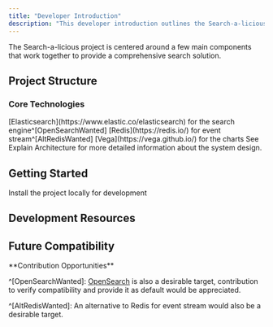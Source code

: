 ```yaml
---
title: "Developer Introduction"
description: "This developer introduction outlines the Search-a-licious project structure, including the FastAPI backend, Lit-based web components, and Docker deployment. It also covers the core technologies used and provides links to get started with development."
---
```



<Callout type="info">
  The Search-a-licious project is centered around a few main components that
  work together to provide a comprehensive search solution.
</Callout>

## Project Structure

<Cards>
  <Card
    title="FastAPI Backend"
    description="API implementation in the app folder - see ref documentation"
  />
  <Card
    title="Web Components"
    description="Lit-based UI components in the frontend folder"
  />
  <Card
    title="Docker Deployment"
    description="Container orchestration with docker-compose.yml and docker/ folder"
  />
</Cards>

### Core Technologies

<Steps>
  <Step title="Search Engine">
    [Elasticsearch](https://www.elastic.co/elasticsearch) for the search
    engine^[OpenSearchWanted]
  </Step>
  <Step title="Event Stream">
    [Redis](https://redis.io/) for event stream^[AltRedisWanted]
  </Step>
  <Step title="Visualizations">
    [Vega](https://vega.github.io/) for the charts
  </Step>
</Steps>

<Card title="Architecture Details" href="./explain-architecture">
  See Explain Architecture for more detailed information about the system
  design.
</Card>

## Getting Started

<Card title="Local Development Setup" href="./how-to-install">
  Install the project locally for development
</Card>

## Development Resources

<Cards>
  <Card
    title="Backend Debugging"
    href="./how-to-debug-backend"
    description="Learn how to debug the backend API"
  />
  <Card
    title="Frontend Components"
    href="./explain-web-frontend"
    description="Understanding the web component architecture"
  />
</Cards>

## Future Compatibility

<Callout type="info">
**Contribution Opportunities**

^[OpenSearchWanted]: [OpenSearch](https://opensearch.org/) is also a desirable target, contribution to verify compatibility and provide it as default would be appreciated.

^[AltRedisWanted]: An alternative to Redis for event stream would also be a desirable target.

</Callout>
